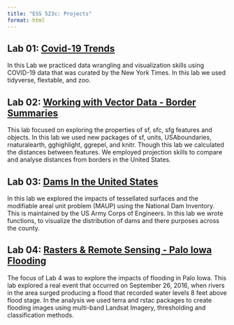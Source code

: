 ```yaml
---
title: "ESS 523c: Projects"
format: html
---
```


## Lab 01: [Covid-19 Trends](https://bjohn21.github.io/gitHub_523c/Lab01.html)

In this Lab we practiced data wrangling and visualization skills using COVID-19 data that was curated by the New York Times. In this lab we used tidyverse, flextable, and zoo.

## Lab 02: [Working with Vector Data - Border Summaries](https://bjohn21.github.io/gitHub_523c/Lab02.html)

This lab focused on exploring the properties of sf, sfc, sfg features and objects. In this lab we used new packages of sf, units, USAboundaries, rnaturalearth, gghighlight, ggrepel, and knitr. Though this lab we calculated the distances between features. We employed projection skills to compare and analyse distances from borders in the United States.

## Lab 03: [Dams In the United States](https://bjohn21.github.io/gitHub_523c/Lab03.html)

In this lab we explored the impacts of tessellated surfaces and the modifiable areal unit problem (MAUP) using the National Dam Inventory. This is maintained by the US Army Corps of Engineers. In this lab we wrote functions, to visualize the distribution of dams and there purposes across the county.

## Lab 04: [Rasters & Remote Sensing - Palo Iowa Flooding](https://bjohn21.github.io/gitHub_523c/Lab04.html)

The focus of Lab 4 was to explore the impacts of flooding in Palo Iowa. This lab explored a real event that occurred on September 26, 2016, when rivers in the area surged producing a flood that recorded water levels 8 feet above flood stage. In the analysis we used terra and rstac packages to create flooding images using multi-band Landsat Imagery, thresholding and classification methods.
